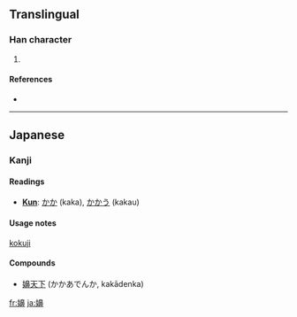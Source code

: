 ==Translingual==

===Han character===
{{Han char|rn=38|rad=女|as=14|sn=17|four=|canj=女竹山中 (VHUL)}}

# {{defn|Han|sort=女14}}

====References====
* {{Han ref|kx=0273.171|dkj=06849|hdz=21087.081|uh=5B36|ud=23350}}

----

==Japanese==

===Kanji===

====Readings====
* '''[[Kun]]''': [[かか]] (kaka), [[かかう]] (kakau)

====Usage notes====
[[kokuji]]

====Compounds====
* [[嬶天下]] (かかあでんか, kakādenka)

[[fr:嬶]]
[[ja:嬶]]